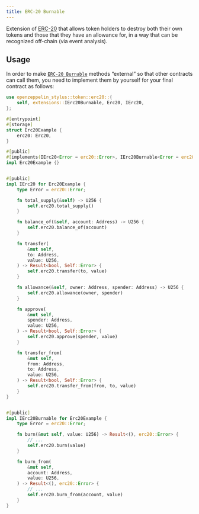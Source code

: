 ```yaml
---
title: ERC-20 Burnable
---
```


Extension of [ERC-20](/contracts-stylus/0.2.0/erc20) that allows token holders to destroy both their own tokens and those that they have an allowance for, in a way that can be recognized off-chain (via event analysis).

## Usage

In order to make [`ERC-20 Burnable`](https://docs.rs/openzeppelin-stylus/0.2.0/openzeppelin_stylus/token/erc20/extensions/burnable/index.html) methods “external” so that other contracts can call them, you need to implement them by yourself for your final contract as follows:

```rust
use openzeppelin_stylus::token::erc20::{
    self, extensions::IErc20Burnable, Erc20, IErc20,
};

#[entrypoint]
#[storage]
struct Erc20Example {
    erc20: Erc20,
}

#[public]
#[implements(IErc20<Error = erc20::Error>, IErc20Burnable<Error = erc20::Error>)]
impl Erc20Example {}


#[public]
impl IErc20 for Erc20Example {
    type Error = erc20::Error;

    fn total_supply(&self) -> U256 {
        self.erc20.total_supply()
    }

    fn balance_of(&self, account: Address) -> U256 {
        self.erc20.balance_of(account)
    }

    fn transfer(
        &mut self,
        to: Address,
        value: U256,
    ) -> Result<bool, Self::Error> {
        self.erc20.transfer(to, value)
    }

    fn allowance(&self, owner: Address, spender: Address) -> U256 {
        self.erc20.allowance(owner, spender)
    }

    fn approve(
        &mut self,
        spender: Address,
        value: U256,
    ) -> Result<bool, Self::Error> {
        self.erc20.approve(spender, value)
    }

    fn transfer_from(
        &mut self,
        from: Address,
        to: Address,
        value: U256,
    ) -> Result<bool, Self::Error> {
        self.erc20.transfer_from(from, to, value)
    }
}


#[public]
impl IErc20Burnable for Erc20Example {
    type Error = erc20::Error;

    fn burn(&mut self, value: U256) -> Result<(), erc20::Error> {
        // ...
        self.erc20.burn(value)
    }

    fn burn_from(
        &mut self,
        account: Address,
        value: U256,
    ) -> Result<(), erc20::Error> {
        // ...
        self.erc20.burn_from(account, value)
    }
}
```
